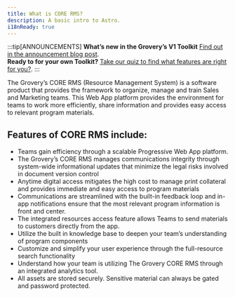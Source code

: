 ```yaml
---
title: What is CORE RMS?
description: A basic intro to Astro.
i18nReady: true
---
```


:::tip[ANNOUNCEMENTS]
**What’s new in the Grovery’s V1 Toolkit** [Find out in the announcement blog post](https://astro.build/blog/astro-2/).  
**Ready to for your own Toolkit?** [Take our quiz to find what features are right for you?](/en/guides/upgrade-to/v2/).
:::

The Grovery’s CORE RMS (Resource Management System) is a software product that provides the framework to organize, manage and train Sales and Marketing teams. This Web App platform provides the environment for teams to work more efficiently, share information and provides easy access to relevant program materials.

## Features of CORE RMS include: 

* Teams gain efficiency through a scalable Progressive Web App platform.
* The  Grovery’s CORE RMS manages communications integrity through system-wide informational updates that minimize the legal risks involved in document version control
* Anytime digital access mitigates the high cost to manage print collateral and provides immediate and easy access to program materials
* Communications are streamlined with the built-in feedback loop and in-app notifications ensure that the most relevant program information is front and center.
* The integrated resources access feature allows Teams to send materials to customers directly from the app.
* Utilize the built in knowledge base to deepen your team’s understanding of program components
* Customize and simplify your user experience through the full-resource search functionality 
* Understand how your team is utilizing The Grovery CORE RMS through an integrated analytics tool. 
* All assets are  stored securely. Sensitive material can always be gated and password protected. 


<YouTubeEmbed videoId="3TbJfqwSy_I" />

